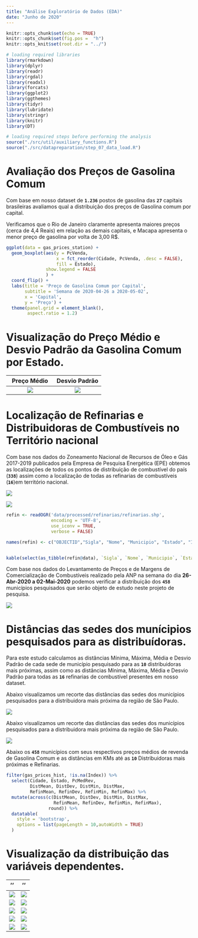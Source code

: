 ```yaml
---
title: "Análise Exploratório de Dados (EDA)"
date: "Junho de 2020"
---
```


```r
knitr::opts_chunk$set(echo = TRUE)
knitr::opts_chunk$set(fig.pos =  "h")
knitr::opts_knit$set(root.dir = "../")

# loading required libraries
library(rmarkdown)
library(dplyr)
library(readr)
library(rgdal)
library(readxl)
library(forcats)
library(ggplot2)
library(ggthemes)
library(tidyr)
library(lubridate)
library(stringr)
library(knitr)
library(DT)
```

```r
# loading required steps before performing the analysis
source("./src/util/auxiliary_functions.R")
source("./src/datapreparation/step_07_data_load.R")
```

# Avaliação dos Preços de Gasolina Comum

Com base em nosso dataset de **`1.236`** postos de gasolina das **`27`** capitais brasileiras avaliamos qual a distribuição dos preços de Gasolina comum por capital.

Verificamos que o Rio de Janeiro claramente apresenta maiores preços (cerca de 4,4 Reais) em relação as demais capitais, e Macapa apresenta o menor preço de gasolina por volta de 3,00 R$.

```r
ggplot(data = gas_prices_station) +
  geom_boxplot(aes(y = PcVenda, 
                   x = fct_reorder(Cidade, PcVenda, .desc = FALSE),
                   fill = Estado), 
               show.legend = FALSE
               ) +
  coord_flip() +
  labs(title = 'Preço de Gasolina Comum por Capital',
       subtitle = 'Semana de 2020-04-26 a 2020-05-02',
       x = 'Capital',
       y = 'Preço') + 
  theme(panel.grid = element_blank(),
        aspect.ratio = 1.2)
```


# Visualização do Preço Médio e Desvio Padrão da Gasolina Comum por Estado.

Preço Médio                           |Desvio Padrão  
:-------------------------:|:-------------------------:
![](https://raw.githubusercontent.com/ldaniel/Spatial-Statistics-Applications/master/images/eda/UF_PcMedRev.svg)  |  ![](https://raw.githubusercontent.com/ldaniel/Spatial-Statistics-Applications/master/images/eda/UF_PcMedRevDev.svg)

# Localização de Refinarias e Distribuidoras de Combustíveis no Território nacional

Com base nos dados do Zoneamento Nacional de Recursos de Óleo e Gás 2017-2019 publicados pela Empresa de Pesquisa Energética (EPE) obtemos as localizações de todos os pontos de distribuição de combustível do país (**`338`**) assim como a localização de todas as refinarias de combustíveis (**`16`**)em território nacional.

![](https://raw.githubusercontent.com/ldaniel/Spatial-Statistics-Applications/master/images/eda/loc_dist_combust.svg)

![](https://raw.githubusercontent.com/ldaniel/Spatial-Statistics-Applications/master/images/eda/loc_refin_combust.svg)

```r
refin <- readOGR('data/processed/refinarias/refinarias.shp', 
                 encoding = 'UTF-8', 
                 use_iconv = TRUE,
                 verbose = FALSE)

names(refin) <- c("OBJECTID","Sigla", "Nome", "Municipio", "Estado", "Início de Operação", "Capacidade-m3", "Tipo_Inst", "Titularida", "Observaç", "CLASSIFICA")


kable(select(as_tibble(refin@data), `Sigla`, `Nome`, `Municipio`, `Estado`, `Início de Operação`, `Capacidade-m3`))

```

Com base nos dados do Levantamento de Preços e de Margens de Comercialização de Combustíveis realizado pela ANP na semana do dia **26-Abr-2020 a 02-Mai-2020** podemos verificar a distribuição dos **`458`** municípios pesquisados que serão objeto de estudo neste projeto de pesquisa.

![](https://raw.githubusercontent.com/ldaniel/Spatial-Statistics-Applications/master/images/eda/loc_cidade_combust.svg)

# Distâncias das sedes dos munícipios pesquisados para as distribuídoras.

Para este estudo calculamos as distâncias Mínima, Máxima, Média e Desvio Padrão de cada sede de município pesquisado para as **`10`** distribuidoras mais próximas, assim como as distâncias Mínima, Máxima, Média e Desvio Padrão para todas as **`16`** refinarias de combustível presentes em nosso dataset.

Abaixo visualizamos um recorte das distâncias das sedes dos municípios pesquisados para a distribuidora mais próxima da região de São Paulo.

[![](https://raw.githubusercontent.com/ldaniel/Spatial-Statistics-Applications/master/images/eda/dist_sedes_dist.png)](https://ldaniel.github.io/Spatial-Statistics-Applications/viz_qgis.html)

Abaixo visualizamos um recorte das distâncias das sedes dos municípios pesquisados para a distribuidora mais próxima da região de São Paulo.

![](https://raw.githubusercontent.com/ldaniel/Spatial-Statistics-Applications/master/images/eda/dist_sedes_refin.svg)

Abaixo os **`458`** municípios com seus respectivos preços médios de revenda de Gasolina Comum e as distâncias em KMs até as **`10`** Distribuidoras mais próximas e Refinarias.

```r
filter(gas_prices_hist, !is.na(Index)) %>% 
  select(Cidade, Estado, PcMedRev, 
         DistMean, DistDev, DistMin, DistMax, 
         RefinMean, RefinDev, RefinMin, RefinMax) %>% 
  mutate(across(c(DistMean, DistDev, DistMin, DistMax, 
                  RefinMean, RefinDev, RefinMin, RefinMax), 
                round)) %>% 
  datatable(
    style = 'bootstrap',
    options = list(pageLength = 10,autoWidth = TRUE)
  )
```

# Visualização da distribuição das variáveis dependentes.

''                           |''  
:-------------------------:|:-------------------------:
![](https://raw.githubusercontent.com/ldaniel/Spatial-Statistics-Applications/master/images/eda/DistMean.svg)  |  ![](https://raw.githubusercontent.com/ldaniel/Spatial-Statistics-Applications/master/images/eda/DistDev.svg)
![](https://raw.githubusercontent.com/ldaniel/Spatial-Statistics-Applications/master/images/eda/DistMin.svg)  |  ![](https://raw.githubusercontent.com/ldaniel/Spatial-Statistics-Applications/master/images/eda/DistMax.svg)
![](https://raw.githubusercontent.com/ldaniel/Spatial-Statistics-Applications/master/images/eda/RefinMean.svg)  |  ![](https://raw.githubusercontent.com/ldaniel/Spatial-Statistics-Applications/master/images/eda/RefinDev.svg)
![](https://raw.githubusercontent.com/ldaniel/Spatial-Statistics-Applications/master/images/eda/RefinMin.svg)  |  ![](https://raw.githubusercontent.com/ldaniel/Spatial-Statistics-Applications/master/images/eda/RefinMax.svg)
![](https://raw.githubusercontent.com/ldaniel/Spatial-Statistics-Applications/master/images/eda/ChgPIB.svg)  |  ![](https://raw.githubusercontent.com/ldaniel/Spatial-Statistics-Applications/master/images/eda/ChgPIBCap.svg)


